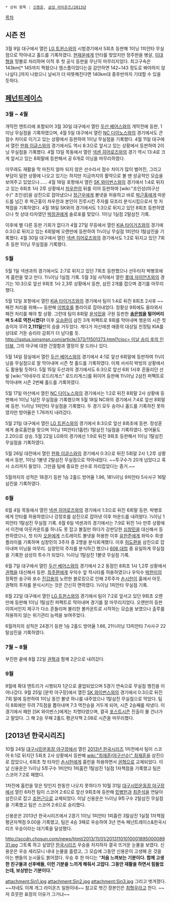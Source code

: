  * 상위 항목 : [[신용운]], [[삼성 라이온즈/2013년]]

[[목차]]
== 시즌 전 ==
3월 9일 대구에서 열린 [[LG 트윈스]]와의 시범경기에서 5회초 등판해 1이닝 1피안타 무실점으로 막아내고 홀드를 기록하였다. [[현재윤]]에게 안타를 맞았지만 정주현을 병살, [[이대형]]을 땅볼로 처리하며 이적 후 첫 공식 등판을 무난히 마무리지었다. 최고구속은 143km[* 145까지 찍혔으나 엠스플이었다는걸 감안하면 142~143 정도로 봐야하지 않나싶다.]까지 나왔으니 날씨가 더 따뜻해진다면 140km대 중후반까지 기대할 수 있을 듯하다.

== [[페넌트레이스]] ==
=== 3월 ~ 4월 ===
개막전 엔트리에 포함되어 3월 30일 대구에서 열린 [[두산 베어스]]와의 개막전에 등판, 1이닝 무실점을 기록하였으며, 4월 5일 대구에서 열린 [[NC 다이노스]]와의 경기에서도 큰 점수 차이로 이기고 있는 상황에서 등판하여 1이닝 무실점을 기록했다. 
4월 11일 대구에서 열린 [[한화 이글스]]와의 경기에서도 역시 8:3으로 앞서고 있는 상황에서 등판하여 2이닝 무실점을 기록했다. 4월 13일 목동에서 열린 [[넥센 히어로즈]]와의 경기 역시 13:4로 크게 앞서고 있는 8회말에 등판해서 공 6개로 이닝을 마무리하였다.

아무래도 재활을 막 마친지 얼마 되지 않은 선수라서 점수 차이가 많이 벌어진, 그리고 부담이 덜한 상황에 나오고 있기는 하지만 지금까지의 활약으로 볼 땐 성공적인 모습을 보여주고 있었으나...... 4월 16일 포항에서 열린 [[SK 와이번스]]와의 경기에서 1:4로 뒤지고 있는 6회초 1사 2루 상황에서 [[차우찬]]의 뒤를 이어 등판하여 [wiki:"조인성(야구선수)" 조인성]을 삼진으로 잡아냈으나 [[정근우]]에게 볼넷을 허용하고 바로 [[박근홍]]에게 마운드를 넘긴 후 박근홍이 차우찬과 본인이 진루시킨 주자를 모조리 분식시킴으로서 첫 자책점을 기록하였다. 4월 18일 SK와의 경기에서도 1:3으로 뒤지고 있던 8회초 등판하였으나 첫 상대 타자였던 [[박정권]]에게 솔로포를 맞았다. 1이닝 1실점 2탈삼진 기록. 

이후에 별 다른 등판 기회가 없다가 4월 27일 무등에서 열린 [[KIA 타이거즈]]와의 경기에 0:3으로 뒤지고 있는 6회말에 오랜만에 등판하여 1⅓이닝 무실점 1피안타 1탈삼진을 기록했다. 4월 30일 대구에서 열린 [[넥센 히어로즈]]와의 경기에서도 1:2로 뒤지고 있던 7회초 등판 1이닝 무실점을 기록했다.

=== 5월 ===
5월 1일 넥센과의 경기에서도 2:7로 뒤지고 있던 7회초 등판했으나 선두타자 박병호에게 홈런을 맞고 만다. 1⅓이닝 1실점 기록. 5월 3일 사직에서 열린 [[롯데 자이언츠]]와의 경기는 10:3으로 앞선 9회초 1사 2,3루 상황에서 등판, 삼진 2개를 잡으며 경기를 마무리했다.

5월 12일 포항에서 열린 [[KIA 타이거즈]]와의 경기에서 팀이 1:4로 뒤진 8회초 2사후 ~~패전 처리를 위해~~ 등판해 [[이범호]]를 플라이로 잡아내었다. 정황상 9회에도 올라와서 패전 처리를 해야 할 상황. 그런데 팀이 8회말 [[윤석민(투수)|윤석민]]을 구원 등판한 '''[[송은범]]을 털어버리며 5:4로 역전시켰다!''' 이후 [[오승환]]이 삼진 3개 퍼펙트로 9회를 막아내며 행운의 시즌 첫 승이자 무려 '''2,111일'''만의 승을 거두었다. 게다가 자신에겐 애증의 대상일 친정팀 KIA를 상대로 거둔 승리라 감회가 더 남다를 듯.  [[http://isplus.joinsmsn.com/article/373/11501373.html?cloc= 이날 승리 후의 인터뷰]], 그의 야구에 대한 간절함과 열정이 잘 드러나 있다.

5월 14일 잠실에서 열린 [[두산 베어스]]와의 경기에서 4:1로 앞선 6회말에 등판하여 1⅓이닝을 무실점으로 잘 막아내며 시즌 첫 홀드를 기록하였다. 이제 서서히 박빙의 상황에서도 활용될 듯하다. 5월 15일 두산과의 경기에서도 6:3으로 앞선 6회 1사후 흔들리던 선발 [wiki:"아네우리 로드리게스" 로드리게스]를 뒤이어 등판해 1⅓이닝 2삼진 퍼펙트로 막아내며 시즌 2번째 홀드를 기록하였다.

5월 17일 마산에서 열린 [[NC 다이노스]]와의 경기에서는 1:2로 뒤진 8회말 2사 상황에 등판해서 1이닝 1삼진 무실점을 기록했으며 5월 18일 NC와의 경기에서 7:4로 앞선 8회말에 등판. ⅔이닝 1피안타 무실점을 기록했다. 두 경기 모두 승이나 홀드를 기록하진 못하였지만 방어율은 1.76까지 내려갔다. 

5월 21일 대구에서 열린 [[LG 트윈스]]와의 경기에서 8:3으로 앞선 8회초에 등판. 정성훈에게 솔로홈런을 맞으며 1이닝 1피안타(1홈런) 1탈삼진 1실점을 기록하였다. 방어율도 2.20으로 상승. 5월 22일 LG와의 경기에선 1:9로 뒤진 9회초 등판해서 1이닝 1탈삼진 무실점을 기록하였다.

5월 26일 대전에서 열린 [[한화 이글스]]와의 경기에서 0:3으로 뒤진 5회말 2사 1,2루 상황에서 등판, 1이닝 1볼넷 2탈삼진 무실점으로 막아내었다. ~~투구수가 20개 넘었다고 혹사 소리까지 들었다. 그만큼 팀에 중요한 선수로 자리잡았다는 증거.~~ 

5월까지의 성적은 18경기 등판 1승 2홀드 방어율 1.96, 18⅓이닝 9피안타 5사사구 16탈삼진을 기록하였다. 

=== 6월 ===
6월 4일 목동에서 열린 [[넥센 히어로즈]]와의 경기에서 1:3으로 뒤진 6회말 등판. 박병호에게 안타를 허용하였으나 강정호를 삼진으로 잡아낸 이후 마운드를 내려왔다. ⅓이닝 1피안타 1탈삼진 무실점 기록.
6월 6일 넥센과의 경기에서는 7:9로 뒤진 1사 만루 상황에서 이전에 아웃카운트를 하나도 못 잡고 볼질만 하다가 강판당한 [[심창민]]을 대신해서 등판하였으나, 첫 타자 [[오윤]]에게 스트레이트 볼넷을 허용한 이후 [[유한준]]에게 좌익수 희생플라이를 기록하며 심창민의 3주자 중 2명을 분식회계했다. 이후 [[허도환]]을 삼진으로 잡아내며 이닝을 마무리. 심창민의 주자를 분식하긴 했으나 [[606 대첩]] 중 유일하게 무실점을 기록한 삼성의 투수가 되었다. ⅔이닝 1탈삼진 1볼넷 무실점 기록.

6월 7일 대구에서 열린 [[두산 베어스]]와의 경기에서 2:2 동점인 8회초 1사 1,2루 상황에서 [[권혁]]을 대신해서 등판. [[최주환]]에게 우익수 앞 적시타를 허용하였으나 우익수 [[박한이]]의 정확한 송구와 포수 [[진갑용]]의 노련한 블로킹으로 인해 2루주자 [[손시헌]]이 홈에서 아웃. 권혁의 주자를 분식시키는 것은 간신히 면하였다. ⅓이닝 1피안타 무실점 기록.

6월 22일 대구에서 열린 [[LG 트윈스]]와의 경기에서 팀이 7:2로 앞서고 있던 9회초 오랜만에 등판해 1이닝 1탈삼진 퍼펙트로 막아내며 경기를 잘 마무리지었다. 오랜만의 등판이여서인지 제구가 다소 흔들리며 불리한 볼카운트로 시작하는 모습을 보였으나 출루를 허용하지 않는 위기관리 능력을 보여주었다.

6월까지의 성적은 24경기 등판 1승 2홀드 방어율 1.66, 21⅔이닝 13피안타 7사사구 22탈삼진을 기록하였다. 

=== 7월 ~ 8월 ===
부진한 끝에 8월 22일 [[권혁]]과 함께 2군으로 내려갔다.

=== 9월 ===
9월에 확대 엔트리가 시행되자 1군으로 콜업되었으며 5경기 연속으로 무실점 행진을 이어나갔다. 9월 25일 [문학 야구장]에서 열린 [[SK 와이번스]]와의 경기에서 0:3으로 뒤진 7회 말에 등판하여 1이닝 동안 볼넷 하나를 내주었으나 1탈삼진 무실점으로 막았다. 팀이 8회에만 무려 7득점을 뽑아내며 7:3 역전승을 거두게 되어, 시즌 2승째를 따냈다. 이 경기에서 패한 [SK 와이번스]에게는 치명타였으며, 결국 [[포스트시즌]] 진출이 물 건너가고 말았다. 그 해 2승 무패 2홀드 평균자책 2.08로 시즌을 마무리했다.

== [2013년 한국시리즈] ==
10월 24일 [[대구시민운동장 야구장]]에서 열린 [[2013년 한국시리즈]] 1차전에서 팀이 스코어 6:1로 뒤지던 5회초 2사 상황에서 등판해 [[wiki:"최재훈(야구선수)" 최재훈]]을 삼진으로 잡았으나, 6회초 첫 타자인 [[손시헌]]에게 홈런을 허용하면서 [[권혁]]으로 교체되었다.
이날 신용운은 ⅓이닝 5투구수 1피안타 1피홈런 1탈삼진 1실점 1자책점을 기록했고 팀은 스코어 7:2로 패했다.

1차전에 홈런을 맞은 탓인지 한동안 나오지 못하다가 10월 31일 [[대구시민운동장 야구장]]에서 열린 6차전 팀이 스코어 2:6으로 앞선 9회초에 등판해 [[민병헌]]과 [[최준석]]을 연달아 삼진으로 잡고 [[조현근]]으로 교체되었다.
이날 신용운은 ⅔이닝 9투구수 2탈삼진 무실점을 기록했고 팀은 스코어 2:6으로 승리했다.

신용운은 2013년 한국시리즈에서 2경기 1이닝 1피안타 1피홈런 3탈삼진 1실점 1자책점 평균자책점 9.00을 기록했고, 팀은 4승 3패로 우승하여 3년 연속 페넌트레이스&한국시리즈 우승이라는 대기록을 달성했다.

http://sccdn.chosun.com/news/html/2013/11/01/2013110101000189500008931.jpg
그토록 하고 싶었던 [[한국시리즈]] 우승을 차지하자 결국 뜨거운 눈물을 보였다. 신용운은 우승 세리모니 내내 눈물을 흘렸고, 그 모습에 그동안 신용운이 고생해 온 것을 아는 팬들의 눈시울도 붉어졌다. 우승 후 한 마디는 "'''처음 느껴보는 기분이다. 함께 고생한 친구들과 선후배들, 이런 기분을 느끼게 해줘서 고맙다. 그동안 재활을 하면서 힘들었는데, 보상받는 기분이다.'''"

attachment:Sin1.jpg
attachment:Sin2.jpg
attachment:Sin3.jpg
그리고 벗겨졌다. ~~자네도 이제 개그 라이온즈 일원이네~~ 참고로 벗긴 장본인은 [[최형우]]라고 한다. ~~저 흐뭇한 표정의 이유가 그거냐~~
